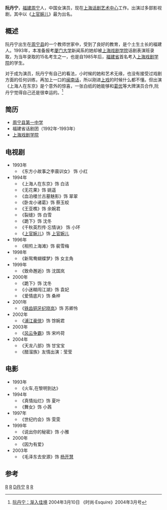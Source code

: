 {{藝人
|姓名 = 阮丹宁
|類型 = 女演員
|圖片 = 
|圖片尺寸 = 
|圖片簡介 = 
|原名 = 
|外文名 = 
|外文 =  
|羅馬拼音 = 
|英文名 = 
|暱稱 = 
|其他藝名 = 
|國籍 = {{PRC}}
|民族 = 汉族
|籍貫 = [[福建省|福建省]][[周宁县|周宁县]][[李墩镇|李墩镇]]
|出生日期 = {{birth date and age|1975|2|18}}
|出生地點 = {{CHN}}[[福建省|福建省]][[宁德市|宁德市]][[周宁县|周宁县]]
|逝世日期 = 
|逝世地點 = 
|職業 = 演员 
|語言 = [[闽东话|闽东话]]、[[闽南话|闽南话]]、[[普通话|普通话]]
|三圍 = 
|教育程度 =[[上海戏剧学院|上海戏剧学院]]1993级
|宗教信仰 =
|配偶 = 
|兒女 = 
|父母 = 
|音樂類型 = 
|演奏樂器 = 
|出生地 = 
|出道作 = 
| 代表作品 = 《[[上官婉兒_(1998年電視劇)|上官婉兒]]》<br/>
|唱片公司 = 
|經紀公司 = 
|網站 = 
|相關團體 = 
|獎項 = 
|IMDb = 
|現任成員 = 
|過往成員 = 
|音樂專輯 = 
|電影  = 
}}
'''阮丹宁'''{{BD|1975年|2月18日|||catIdx=R阮}}，[[福建省|福建]][[周宁县|周宁]]人，中国女演员，现在[[上海话剧艺术中心|上海话剧艺术中心]]工作。出演过多部影视剧，其中以《[[上官婉儿_(1998年电视剧)|上官婉儿]]》最为出名。

== 概述 ==
阮丹宁出生在[[周宁县|周宁县]]的一个教师世家中，受到了良好的教育，是个土生土长的福建人。1993年，本准备报考[[厦门大学|厦门大学]]新闻系的她却被[[上海戏剧学院|上海戏剧学院]]话剧表演班录取，为当年录取的15名考生之一，也是自1985年后，[[福建省|福建省]]首名考入[[上海戏剧学院|上海戏剧学院]]的学生。

对于成为演员，阮丹宁有自己的看法，小时候的她和艺术无缘，也没有接受过戏剧方面的任何训练，再加上一口的[[闽南话|闽南话]]，所以刚进[[上海戏剧学院|上戏]]的时候什么都不懂。但出演《上海人在东京》是个意外的惊喜，一张白纸的她能够和[[葛优|葛优]]等大牌演员合作,阮丹宁觉得自己还是很幸运的。<ref>[http://www.trends.com.cn/diet/a/0-40431.htm 阮丹宁：渐入佳境] {{Wayback|url=http://www.trends.com.cn/diet/a/0-40431.htm |date=20110614081949 }} 2004年3月10日 《时尚·Esquire》2004年3月号</ref>

== 简历 ==
* [[周宁县第一中学|周宁县第一中学]]
* 福建省话剧团（1992年-1993年）
* [[上海戏剧学院|上海戏剧学院]]

== 电视剧 ==
* 1993年
**《东方小故事之李晨训女》 饰 小红
* 1994年
**《上海人在东京》饰 白洁
**《无花果》饰 姚遥
**《血泊楼兰古墓魅影》饰 翠翠
**《卧龙小诸葛》饰 蔡玉蛟
**《王亚樵》饰 余婉君
**《裂缝》饰 白雪
**《跪下》饰 沈冬
**《千秋英烈传·忘情诀》 饰 小环
**《[[上官婉儿_(1998年电视剧)|上官婉儿]]》饰 [[上官婉儿|上官婉儿]]
* 1996年
**《相煎上海滩》饰 裴雪梅
* 1998年
**《新鸳鸯蝴蝶梦》饰 女主角
* 1999年
**《致命邂逅》饰 沈国岚
* 2000年
**《跪下》饰 沈冬
**《小迷糊闯江湖》饰 袁妃
**《爱情底片》饰 桑梓
* 2001年
**《[[铁齿铜牙纪晓岚|铁齿铜牙纪晓岚]]》饰 苏卿怜
* 2002年
**《[[浦江豪侠|浦江豪侠]]》饰 馀婉君
* 2003年
**《[[风云争霸|风云争霸]]》饰 宋吟荷
* 2004年
**《天龙八部》饰 甘宝宝
**《醋溜族》友情出演：莹莹

== 电影 ==
* 1993年
**《火车,在黎明到达》
* 1994年
**《真情灿烂》饰 夏叶
**《舞女》饰 小茜
* 1997年
**《世纪约会》饰 雯雯
* 1999年
**《说出你的秘密》饰 小雅
* 2000年
**《因为有爱》
* 2003年
**《毛泽东去安源》饰 [[杨开慧|杨开慧]]
== 参考 ==
<references/>

{{DEFAULTSORT:Ruan阮丹宁}}
[[Category:中国电视女演员|R]]
[[Category:福建女演员|R]]
[[Category:阮姓|D丹宁]]
[[Category:周宁人|R]]
[[Category:上海戏剧学院校友|R]]